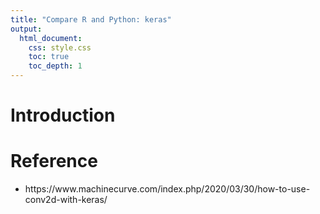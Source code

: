 ```yaml
---
title: "Compare R and Python: keras"
output: 
  html_document:
    css: style.css
    toc: true
    toc_depth: 1
---
```


# Introduction 


<!-- ```{r, echo = FALSE} -->
<!-- library(reticulate) -->
<!-- reticulate::use_virtualenv(virtualenv = "r-reticulate", required = TRUE) -->
<!-- ``` -->

<!-- # Loading data -->

<!-- :::{.left} -->
<!-- ## R -->
<!-- ```{r} -->
<!-- library(keras) -->
<!-- library(tidyverse) -->
<!-- fashion_mnist <- dataset_fashion_mnist() -->

<!-- c(train_images, train_labels) %<-% fashion_mnist$train -->
<!-- c(test_images, test_labels) %<-% fashion_mnist$test -->

<!-- class_names = c('T-shirt/top', -->
<!--                 'Trouser', -->
<!--                 'Pullover', -->
<!--                 'Dress', -->
<!--                 'Coat',  -->
<!--                 'Sandal', -->
<!--                 'Shirt', -->
<!--                 'Sneaker', -->
<!--                 'Bag', -->
<!--                 'Ankle boot') -->

<!-- dim(train_images) -->
<!-- dim(train_labels) -->
<!-- train_labels[1:20] -->
<!-- dim(test_images) -->
<!-- dim(test_labels) -->

<!-- train_images <- train_images / 255 -->
<!-- test_images <- test_images / 255 -->
<!-- ``` -->

<!-- ```{r} -->
<!-- model <- keras_model_sequential() -->

<!-- model %>% -->
<!--   layer_flatten(input_shape = c(28, 28)) %>% -->
<!--   layer_dense(units = 32, activation = 'relu') %>% -->
<!--   layer_dense(units = 10, activation = 'softmax') -->

<!-- model %>% compile( -->
<!--   optimizer = 'adam',  -->
<!--   loss = 'sparse_categorical_crossentropy', -->
<!--   metrics = c('accuracy') -->
<!-- ) -->

<!-- model %>% fit(train_images, train_labels, epochs = 5, verbose = 2, batch_size = 32) -->

<!-- score <- model %>% evaluate(test_images, test_labels, verbose = 0) -->

<!-- cat('Test loss:', score$loss, "\n") -->

<!-- cat('Test accuracy:', score$acc, "\n") -->
<!-- ``` -->

<!-- ::: -->

<!-- ```{python} -->
<!-- from __future__ import print_function -->
<!-- import numpy as np -->
<!-- from mnist.loader import MNIST -->
<!-- from keras.datasets import mnist -->
<!-- import keras -->
<!-- from keras.models import Sequential -->
<!-- from keras.layers import Dense, Dropout, Flatten -->
<!-- from keras.layers import Conv2D, MaxPooling2D -->
<!-- from keras import backend as K -->

<!-- batch_size = 128 -->
<!-- num_classes = 10 -->
<!-- epochs = 30 -->

<!-- # input image dimensions -->
<!-- img_rows, img_cols = 28, 28 -->

<!-- # the data, shuffled and split between train and test sets -->
<!-- mndata = MNIST(path='data/', ) -->
<!-- (x_train, y_train), (x_test, y_test) = mnist.load_data() -->

<!-- x_train = np.array(x_train) -->
<!-- y_train = np.array(y_train) -->
<!-- x_test = np.array(x_test) -->
<!-- y_test = np.array(y_test) -->

<!-- if K.image_data_format() == 'channels_first': -->
<!--     x_train = x_train.reshape(x_train.shape[0], 1, img_rows, img_cols) -->
<!--     x_test = x_test.reshape(x_test.shape[0], 1, img_rows, img_cols) -->
<!--     input_shape = (1, img_rows, img_cols) -->
<!-- else: -->
<!--     x_train = x_train.reshape(x_train.shape[0], img_rows, img_cols, 1) -->
<!--     x_test = x_test.reshape(x_test.shape[0], img_rows, img_cols, 1) -->
<!--     input_shape = (img_rows, img_cols, 1) -->

<!-- x_train = x_train.astype('float32') -->
<!-- x_test = x_test.astype('float32') -->
<!-- x_train /= 255 -->
<!-- x_test /= 255 -->
<!-- print('x_train shape:', x_train.shape) -->
<!-- print(x_train.shape[0], 'train samples') -->
<!-- print(x_test.shape[0], 'test samples') -->

<!-- # convert class vectors to binary class matrices -->
<!-- y_train = keras.utils.to_categorical(y_train, num_classes) -->
<!-- y_test = keras.utils.to_categorical(y_test, num_classes) -->

<!-- model = Sequential() -->
<!-- model.add(Conv2D(32, kernel_size=(3, 3), -->
<!--                  activation='relu', -->
<!--                  input_shape=input_shape)) -->
<!-- model.add(Conv2D(64, (3, 3), activation='relu')) -->
<!-- model.add(MaxPooling2D(pool_size=(2, 2))) -->
<!-- model.add(Dropout(0.25)) -->
<!-- model.add(Flatten()) -->
<!-- model.add(Dense(128, activation='relu')) -->
<!-- model.add(Dropout(0.5)) -->
<!-- model.add(Dense(num_classes, activation='softmax')) -->

<!-- model.compile(loss=keras.losses.categorical_crossentropy, -->
<!--               optimizer=keras.optimizers.Nadam(), -->
<!--               metrics=['accuracy']) -->

<!-- model.fit(x_train, y_train, -->
<!--           batch_size=batch_size, -->
<!--           epochs=epochs, -->
<!--           verbose=1, -->
<!--           validation_data=(x_test, y_test)) -->
<!-- score = model.evaluate(x_test, y_test, verbose=0) -->
<!-- print('Test loss:', score[0]) -->
<!-- print('Test accuracy:', score[1]) -->
<!-- ``` -->


<!-- ```{python} -->
<!-- import tensorflow as tf -->
<!-- from tensorflow import keras -->
<!-- from tensorflow.keras.datasets import cifar10 -->
<!-- from tensorflow.keras.models import Sequential -->
<!-- from tensorflow.keras.layers import Dense, Flatten, Conv2D, Dropout -->
<!-- from tensorflow.keras.losses import sparse_categorical_crossentropy -->
<!-- from tensorflow.keras.optimizers import Adam -->
<!-- import numpy as np -->

<!-- # Model configuration -->
<!-- batch_size = 50 -->
<!-- img_width, img_height, img_num_channels = 32, 32, 3 -->
<!-- loss_function = sparse_categorical_crossentropy -->
<!-- no_classes = 10 -->
<!-- no_epochs = 100 -->
<!-- optimizer = Adam() -->
<!-- validation_split = 0.2 -->
<!-- verbosity = 1 -->

<!-- # Load CIFAR-10 data -->
<!-- (input_train, target_train), (input_test, target_test) = cifar10.load_data() -->

<!-- np.random.seed(22) -->
<!-- train_index = np.random.choice(input_train.shape[0], 1000, replace = False) -->
<!-- input_train = input_train[train_index] -->
<!-- target_train = target_train[train_index] -->

<!-- # Determine shape of the data -->
<!-- input_shape = (img_width, img_height, img_num_channels) -->

<!-- # Parse numbers as floats -->
<!-- input_train = input_train.astype('float32') -->
<!-- input_test = input_test.astype('float32') -->

<!-- # Scale data -->
<!-- input_train = input_train / 255 -->
<!-- input_test = input_test / 255 -->

<!-- # Create the model -->
<!-- model = Sequential() -->
<!-- model.add(Conv2D(32, kernel_size=(3, 3), activation='relu', input_shape=input_shape)) -->
<!-- model.add(Flatten()) -->
<!-- model.add(Dense(32, activation='relu')) -->
<!-- model.Dropout(rate = 0.3) -->
<!-- model.add(Dense(64, activation='relu')) -->
<!-- model.add(Dense(no_classes, activation='softmax')) -->

<!-- # Compile the model -->
<!-- model.compile(loss=loss_function, -->
<!--               optimizer=optimizer, -->
<!--               metrics=['accuracy']) -->

<!-- # Fit data to model -->
<!-- history = model.fit(input_train, target_train, -->
<!--             batch_size=batch_size, -->
<!--             epochs=no_epochs, -->
<!--             verbose=verbosity, -->
<!--             validation_split=validation_split) -->

<!-- # Generate generalization metrics -->
<!-- score = model.evaluate(input_test, target_test, verbose=0) -->
<!-- print(f'Test loss: {score[0]} / Test accuracy: {score[1]}') -->
<!-- ``` -->


# Reference
+ https://www.machinecurve.com/index.php/2020/03/30/how-to-use-conv2d-with-keras/